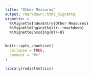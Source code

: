 ```yaml
---
title: "Other Measures"
output: rmarkdown::html_vignette
vignette: >
  %\VignetteIndexEntry{Other Measures}
  %\VignetteEngine{knitr::rmarkdown}
  %\VignetteEncoding{UTF-8}
---
```


```r
knitr::opts_chunk$set(
  collapse = TRUE,
  comment = "#>"
)
```

```r
library(redistmetrics)
```


